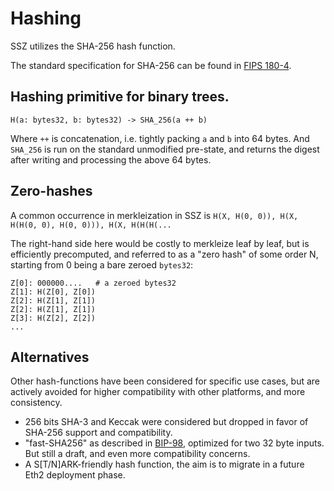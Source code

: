 # Hashing

SSZ utilizes the SHA-256 hash function.

The standard specification for SHA-256 can be found in [FIPS 180-4](https://csrc.nist.gov/publications/detail/fips/180/4/final).

## Hashing primitive for binary trees.

```
H(a: bytes32, b: bytes32) -> SHA_256(a ++ b)
```

Where `++` is concatenation, i.e. tightly packing `a` and `b` into 64 bytes.
And `SHA_256` is run on the standard unmodified pre-state, and returns the digest after writing and processing the above 64 bytes.

## Zero-hashes

A common occurrence in merkleization in SSZ is `H(X, H(0, 0)), H(X, H(H(0, 0), H(0, 0))), H(X, H(H(H(...`

The right-hand side here would be costly to merkleize leaf by leaf, but is efficiently precomputed, and referred to as a "zero hash" of some order N, starting from 0 being a bare zeroed `bytes32`:

```
Z[0]: 000000....   # a zeroed bytes32
Z[1]: H(Z[0], Z[0])
Z[2]: H(Z[1], Z[1])
Z[2]: H(Z[1], Z[1])
Z[3]: H(Z[2], Z[2])
...
```

## Alternatives

Other hash-functions have been considered for specific use cases, but are actively avoided for higher compatibility with other platforms, and more consistency.

- 256 bits SHA-3 and Keccak were considered but dropped in favor of SHA-256 support and compatibility.
- "fast-SHA256" as described in [BIP-98](https://github.com/bitcoin/bips/blob/master/bip-0098.mediawiki), optimized for two 32 byte inputs. But still a draft, and even more compatibility concerns.
- A S\[T/N]ARK-friendly hash function, the aim is to migrate in a future Eth2 deployment phase.
